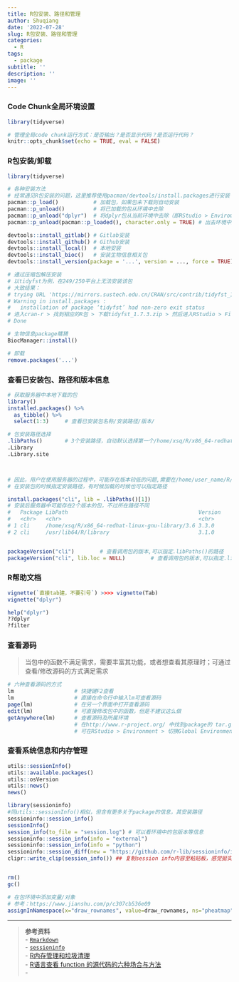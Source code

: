```yaml
---
title: R包安装、路径和管理
author: Shuqiang
date: '2022-07-28'
slug: R包安装、路径和管理
categories:
  - R
tags:
  - package
subtitle: ''
description: ''
image: ''
---
```

### Code Chunk全局环境设置

```r
library(tidyverse)

# 管理全局code chunk运行方式：是否输出？是否显示代码？是否运行代码？
knitr::opts_chunk$set(echo = TRUE, eval = FALSE)
```


### R包安装/卸载

```r
library(tidyverse)

# 各种安装方法
# 经常遇见R包安装的问题，这里推荐使用pacman/devtools/install.packages进行安装
pacman::p_load()           # 加载包，如果包未下载则自动安装
pacman::p_unload()         # 将已加载的包从环境中去除
pacman::p_unload("dplyr")  # 将dplyr包从当前环境中去除（即RStudio > Enviroment,可查看已加载的包）
pacman::p_unload(pacman::p_loaded(), character.only = TRUE) # 出去环境中所有的包

devtools::install_gitlab() # Gitlab安装
devtools::install_github() # Github安装
devtools::install_local()  # 本地安装
devtools::install_bioc()   # 安装生物信息相关包
devtools::install_version(package = '...', version = ..., force = TRUE)   # 安装适配R版本的包

# 通过压缩包解压安装
# 以tidyfst为例，在249/250平台上无法安装该包
# 大致结果：
# trying URL 'https://mirrors.sustech.edu.cn/CRAN/src/contrib/tidyfst_1.7.3.tar.gz'
# Warning in install.packages :
#   installation of package ‘tidyfst’ had non-zero exit status
# 进入cran-r > 找到相应的R包 > 下载tidyfst_1.7.3.zip > 然后进入RStudio > File > home/R/X86../3.6/ > 上传压缩文件(会自动解压)
# Done

# 生物信息package瞎猜
BiocManager::install()

# 卸载
remove.packages('...')

```

### 查看已安装包、路径和版本信息

```r
# 获取服务器中本地下载的包
library()
installed.packages() %>% 
  as_tibble() %>% 
  select(1:3)     # 查看已安装包名称/安装路径/版本/

# 包安装路径选择
.libPaths()       # 3个安装路径，自动默认选择第一个/home/xsq/R/x86_64-redhat-linux-gnu-library/3.6
.Library
.Library.site



# 因此，用户在使用服务器的过程中，可能存在版本较低的问题,需要在/home/user_name/R/x86_64-redhat-linux-gnu-library/3.6 中安装包，因为root目录下用户一般没有修改权限
# 在安装包的时候指定安装路径，有时候加载的时候也可以指定路径

install.packages("cli", lib = .libPaths()[1])
# 安装后服务器中可能存在2个版本的包，不过所在路径不同
#   Package LibPath                                         Version
#   <chr>   <chr>                                           <chr>  
# 1 cli     /home/xsq/R/x86_64-redhat-linux-gnu-library/3.6 3.3.0  
# 2 cli     /usr/lib64/R/library                            3.1.0 


packageVersion("cli")        # 查看调用包的版本,可以指定.libPaths()的路径
packageVersion("cli", lib.loc = NULL)        # 查看调用包的版本,可以指定.libPaths()的路径

```

### R帮助文档

```r
vignette(`直接tab建，不要引号`) >>>> vignette(Tab)
vignette("dplyr")

help("dplyr")
??dplyr
?filter
```
### 查看源码 
> 当包中的函数不满足需求，需要丰富其功能，或者想查看其原理时；可通过查看/修改源码的方式满足需求

```r
# 六种查看源码的方式
lm                   # 快捷键F2查看
lm                   # 直接在命令行中输入lm可查看源码
page(lm)             # 在另一个界面中打开查看源码
edit(lm)             # 可直接修改包中的函数，但是不建议这么做
getAnywhere(lm)      # 查看源码及所属环境
                     # 在http://www.r-project.org/ 中找到package的 tar.gz 文件，为源码内容
                     # 可在RStudio > Environment > 切换Global Environment环境为某个包环境 > 可了解包函数及其环境信息
```






### 查看系统信息和内存管理
```r
utils::sessionInfo()
utils::available.packages()
utils::osVersion
utils::news()
news()

library(sessioninfo)
#同utils::sessionInfo()相似，但含有更多关于package的信息，其安装路径
sessioninfo::session_info()
sessionInfo()
session_info(to_file = "session.log") # 可以看环境中的包版本等信息
sessioninfo::session_info(info = "external")
sessioninfo::session_info(info = "python")
sessioninfo::session_diff(new = "https://github.com/r-lib/sessioninfo/issues/6")
clipr::write_clip(session_info()) ## 复制session info内容至粘贴板，感觉挺实用的


rm()
gc()

# 在包环境中添加变量/对象
# 参考：https://www.jianshu.com/p/c307cb536e09
assignInNamespace(x="draw_rownames", value=draw_rownames, ns="pheatmap")

```


---  

>**参考资料**  
- [`Rmarkdown`](http://rmarkdown.rstudio.com/index.html)  
- [`sessioninfo`](https://r-lib.github.io/sessioninfo/index.html)  
- [R内存管理和垃圾清理](https://www.cnblogs.com/xuancaoyy/p/5449172.html)  
- [R语言查看 function 的源代码的六种场合与方法](https://zhuanlan.zhihu.com/p/216217782)  
- []()
